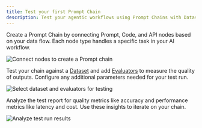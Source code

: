 ```yaml
---
title: Test your first Prompt Chain
description: Test your agentic workflows using Prompt Chains with Datasets and Evaluators in minutes. View results across your test cases to find areas where it works well or needs improvement.
---
```


<Steps>
<Step title="Build your chain">

Create a Prompt Chain by connecting Prompt, Code, and API nodes based on your data flow. Each node type handles a specific task in your AI workflow.

![Connect nodes to create a Prompt chain](/images/docs/evaluate/quickstart/prompt-chain/prompt-chain-playground-interface.png)

</Step>

<Step title="Configure your test">

Test your chain against a [Dataset](/library/how-to/datasets/use-dataset-templates) and add [Evaluators](/library/how-to/evaluators/use-pre-built-evaluators) to measure the quality of outputs. Configure any additional parameters needed for your test run.

![Select dataset and evaluators for testing](/images/docs/evaluate/quickstart/prompt-chain/prompt-chain-testrun-trigger-sheet.png)

</Step>

<Step title="Review results">

Analyze the test report for quality metrics like accuracy and performance metrics like latency and cost. Use these insights to iterate on your chain.

![Analyze test run results](/images/docs/evaluate/quickstart/prompt-chain/prompt-chain-test-run-report.png)

</Step>
</Steps>
